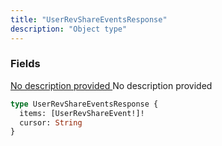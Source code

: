 ```yaml
---
title: "UserRevShareEventsResponse"
description: "Object type"
---
```


### Fields

<a href="/api-reference/types/userrevshareevent">
  <ResponseField name="items" type="[UserRevShareEvent!]!" required>
    No description provided
  </ResponseField>
</a>

<ResponseField name="cursor" type="String">
  No description provided
</ResponseField>


```graphql UserRevShareEventsResponse
type UserRevShareEventsResponse {
  items: [UserRevShareEvent!]!
  cursor: String
}
```

